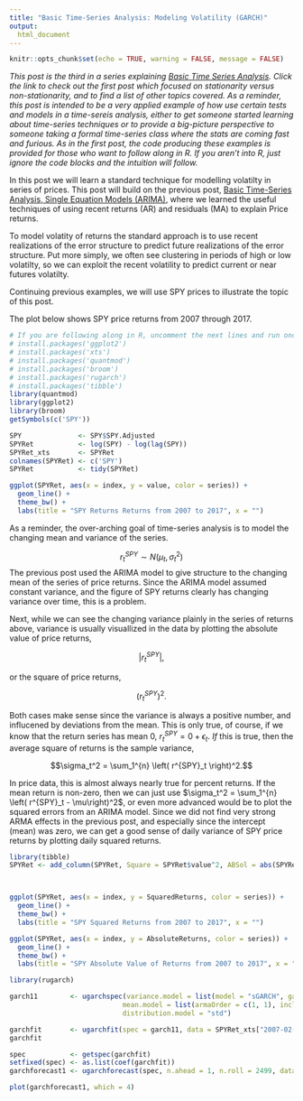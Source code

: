 ```yaml
---
title: "Basic Time-Series Analysis: Modeling Volatility (GARCH)"
output:
  html_document
---
```



```r
knitr::opts_chunk$set(echo = TRUE, warning = FALSE, message = FALSE)

```

*This post is the third in a series explaining [Basic Time Series Analysis](http://blog.mindymallory.com/2018/01/basic-time-series-analysis-the-game/). Click the link to check out the first post which focused on stationarity versus non-stationarity, and to find a list of other topics covered. As a reminder, this post is intended to be a very applied example of how use certain tests and models in a time-sereis analysis, either to get someone started learning about time-series techniques or to provide a big-picture perspective to someone taking a formal time-series class where the stats are coming fast and furious. As in the first post, the code producing these examples is provided for those who want to follow along in R. If you aren't into R, just ignore the code blocks and the intuition will follow.* 

In this post we will learn a standard technique for modelling volatilty in series of prices. This post will build on the previous post, [Basic Time-Series Analysis, Single Equation Models (ARIMA)](http://blog.mindymallory.com/2018/01/basic-time-series-analysis-single-equation-models-arima/), where we learned the useful techniques of using recent returns (AR) and residuals (MA) to explain Price returns. 

To model volatity of returns the standard approach is to use recent realizations of the error structure to predict future realizations of the error structure. Put more simply, we often see clustering in periods of high or low volatilty, so we can exploit the recent volatility to predict current or near futures volatilty.

Continuing previous examples, we will use SPY prices to illustrate the topic of this post.

The plot below shows SPY price returns from 2007 through 2017. 



```r
# If you are following along in R, uncomment the next lines and run once to install the required packages 
# install.packages('ggplot2')
# install.packages('xts')
# install.packages('quantmod')
# install.packages('broom')
# install.packages('rugarch')
# install.packages('tibble')
library(quantmod)
library(ggplot2)
library(broom)
getSymbols(c('SPY'))

SPY              <- SPY$SPY.Adjusted
SPYRet           <- log(SPY) - log(lag(SPY))
SPYRet_xts       <- SPYRet
colnames(SPYRet) <- c('SPY')
SPYRet           <- tidy(SPYRet)

ggplot(SPYRet, aes(x = index, y = value, color = series)) + 
  geom_line() + 
  theme_bw() +
  labs(title = "SPY Returns Returns from 2007 to 2017", x = "")
```
As a reminder, the over-arching goal of time-series analysis is to model the changing mean and variance of the series. 

$$r^{SPY}_t \sim N(\mu_t, \sigma_t^2)$$
The previous post used the ARIMA model to give structure to the changing mean of the series of price returns. Since the ARIMA model assumed constant variance, and the figure of SPY returns clearly has changing variance over time, this is a problem. 

Next, while we can see the changing variance plainly in the series of returns above, variance is usually visuallized in the data by plotting the absolute value of price returns,  

$$\left| r^{SPY}_t \right|, $$

or the square of price returns,

$$\left( r^{SPY}_t \right)^2.$$  

Both cases make sense since the variance is always a positive number, and influcened by deviations from the mean. This is only true, of course, if we know that the return series has mean 0, $r^{SPY}_t = 0 + \epsilon_t$. *If* this is true, then the average square of returns is the sample variance, 

$$\sigma_t^2 = \sum_1^{n} \left( r^{SPY}_t \right)^2.$$

In price data, this is almost always nearly true for percent returns. If the mean return is non-zero, then we can just use $\sigma_t^2 = \sum_1^{n} \left( r^{SPY}_t - \mu\right)^2$, or even more advanced would be to plot the squared errors from an ARIMA model. Since we did not find very strong ARMA effects in the previous post, and especially since the intercept (mean) was zero, we can get a good sense of daily variance of SPY price returns by plotting daily squared returns. 

```r
library(tibble)
SPYRet <- add_column(SPYRet, Square = SPYRet$value^2, ABSol = abs(SPYRet$value))



ggplot(SPYRet, aes(x = index, y = SquaredReturns, color = series)) + 
  geom_line() + 
  theme_bw() +
  labs(title = "SPY Squared Returns from 2007 to 2017", x = "")

ggplot(SPYRet, aes(x = index, y = AbsoluteReturns, color = series)) + 
  geom_line() + 
  theme_bw() +
  labs(title = "SPY Absolute Value of Returns from 2007 to 2017", x = "")

```








\begin{align}
r_t=\mu+\varepsilon_t  \\
\varepsilon_t = \sigma_t.z_t \\
\sigma_t^2=\alpha + \beta_1\varepsilon_{t-1}^2+\beta_1\sigma_{t-1}^2\\
z_t \sim \mathcal{N}(0,1)
\end{align}


```r
library(rugarch)

garch11        <- ugarchspec(variance.model = list(model = "sGARCH", garchOrder = c(1, 1)), 
                            mean.model = list(armaOrder = c(1, 1), include.mean = FALSE), 
                            distribution.model = "std")

garchfit       <- ugarchfit(spec = garch11, data = SPYRet_xts["2007-02-01/"], solver = "hybrid")
garchfit
```

```r
spec           <- getspec(garchfit)
setfixed(spec) <- as.list(coef(garchfit))
garchforecast1 <- ugarchforecast(spec, n.ahead = 1, n.roll = 2499, data = SPYRet_xts["2007-02-01/"], out.sample = 2500)

plot(garchforecast1, which = 4)
```










